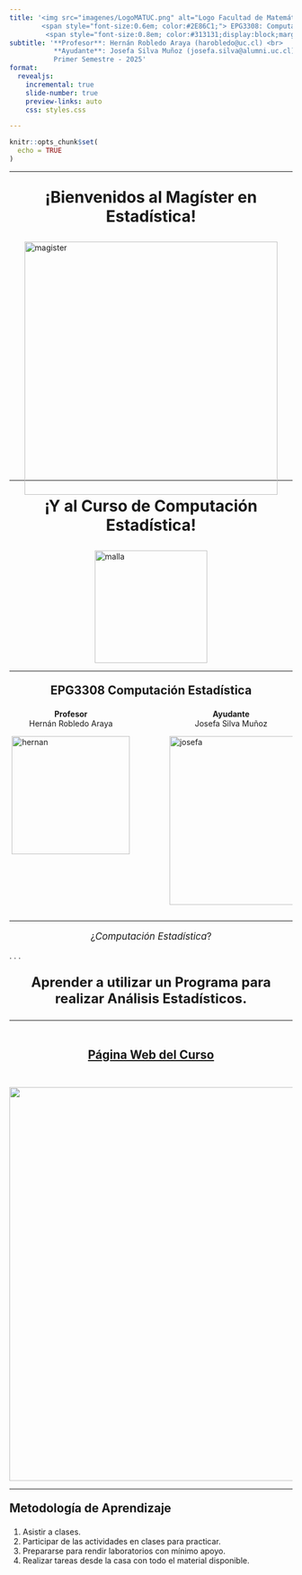 ```yaml
---
title: '<img src="imagenes/LogoMATUC.png" alt="Logo Facultad de Matemáticas" style="width: 450px; margin-bottom: -40px;"/> <br>
        <span style="font-size:0.6em; color:#2E86C1;"> EPG3308: Computación Estadística </span> <br>
         <span style="font-size:0.8em; color:#313131;display:block;margin-bottom:40px;"> Clase 01: Introducción a R</span>' 
subtitle: '**Profesor**: Hernán Robledo Araya (harobledo@uc.cl) <br>
           **Ayudante**: Josefa Silva Muñoz (josefa.silva@alumni.uc.cl) <br> <br> 
           Primer Semestre - 2025'
format:
  revealjs: 
    incremental: true 
    slide-number: true
    preview-links: auto
    css: styles.css 

---
```


```r
knitr::opts_chunk$set(
  echo = TRUE
)
```



------------------------------------------------------------------------------------------------------------

<div style="text-align: center;font-size:2em">
<b> ¡Bienvenidos al Magíster en Estadística! </b>
</div>

<img src="imagenes/magister.jpg" alt="magister" style="width: 450px; margin-bottom: -40px; display: block; margin-left: auto; margin-right: auto;"/>

------------------------------------------------------------------------------------------------------------

<div style="text-align: center;font-size:2em">
<b> ¡Y al Curso de Computación Estadística! </b>
</div>

<img src="imagenes/malla.png" alt="malla" style="width:200px; display: block; margin-left: auto; margin-right: auto;"/>

------------------------------------------------------------------------------------------------------------

<div style="text-align: center;font-size:1.5em">
<b> EPG3308 Computación Estadística </b>
</div>

::: columns
::: {.column width="45%"}

<div style="text-align: center;font-size:1em"> <b> Profesor  </b> <br> Hernán Robledo Araya </div>

<img src="imagenes/Hernan.jpg" alt="hernan" style="width:210px; display: block; margin-left: auto; margin-right: auto;"/>

:::

::: {.column width="5%"}
:::

::: {.column width="45%"}

<div style="text-align: center;font-size:1em"> <b> Ayudante </b> <br>  Josefa Silva Muñoz</div>

<img src="imagenes/Josefa.jpeg" alt="josefa" style="width:300px; display: block; margin-left: auto; margin-right: auto;"/>

:::
:::

------------------------------------------------------------------------------------------------------------

<div style="text-align: center; font-size: 1.2em;"> 
  ¿<em>Computación Estadística</em>?
</div>

. . .

<div id="txbox" style="text-align: center; font-size: 1.7em;"> 
  <b> <span> Aprender a utilizar un Programa para realizar Análisis Estadísticos. </b>
</div>



------------------------------------------------------------------------------------------------------------

<br><br>
<div style="text-align: center;font-size:1.5em"> [<b> Página Web del Curso</b>](https://cursos.canvas.uc.cl/courses/83931) </div>
<br>

[<img src="imagenes/canvas.jpeg" style="width:700px; display: block; margin-left: auto; margin-right: auto;"/>](https://cursos.canvas.uc.cl/courses/83931)



------------------------------------------------------------------------------------------------------------

<div style="font-size: 1.5em;"> 
  <b> Metodología de Aprendizaje </b>
</div>

1. Asistir a clases.
2. Participar de las actividades en clases para practicar.
3. Prepararse para rendir laboratorios con mínimo apoyo.
4. Realizar tareas desde la casa con todo el material disponible.


## {background="#43464B" background-image="imagenes/statisticalcomputing.jpg"}

<div style="display: flex; text-align:center; justify-content: center; align-items: center; height: 100vh; color: white; font-size: 3.5em;">
  <b>Computación <br> Estadística</b>
</div>


------------------------------------------------------------------------------------------------------------

En **Estadística**,

* Recolectamos datos
* Organizamos datos
* Analizamos datos
* Interpretamos datos
* Inferimos sobre los fenómenos

. . .

¿Para qué?

. . .

<div style="text-align: center; font-size: 1.5em;"> 
  <b> Tomar Decisiones </b>
</div>


. . .

<div style="text-align: center; font-size: 1.2em;"> 
  ¡Necesitamos un programa para hacer todo esto!
</div>



------------------------------------------------------------------------------------------------------------

<div style="position: relative; height: 100vh; width: 100%; display: flex; justify-content: center; align-items: center;">
  ![](imagenes/spss){.absolute top="20" left="30" width="400" style="transform: rotate(-30deg);"}
  ![](imagenes/minitab){.absolute top="450" left="120" width="400" style="transform: rotate(-10deg);"}
  ![](imagenes/excel){.absolute top="-50" left="400" width="300" style="transform: rotate(5deg);"}
  ![](imagenes/python){.absolute top="250" left="80" width="500" style="transform: rotate(15deg);"}
  ![](imagenes/rstudio){.absolute top="520" left="520" width="450" style="transform: rotate(30deg);"}
  ![](imagenes/sas){.absolute top="200" left="560" width="400" style="transform: rotate(-30deg);"}
  ![](imagenes/stata){.absolute top="0" left="670" width="500" style="transform: rotate(35deg);"}
</div>

------------------------------------------------------------------------------------------------------------

<div style = "text-align: center; font-size:1.5em">
[**Formulario  de conocimientos de programas para estadística**](https://forms.office.com/r/eJrLidHJPu)
</div>


[<img src="imagenes/forms.png" style="width:700px; display: block; margin-left: auto; margin-right: auto;"/>](https://cursos.canvas.uc.cl/courses/83931)

------------------------------------------------------------------------------------------------------------

**En este curso veremos:** <br><br>

. . .

<img src="imagenes/Rlogo.png" style="width:700px; display: block; margin-left: auto; margin-right: auto;"/>

------------------------------------------------------------------------------------------------------------

<img src="imagenes/Rlogo.png" style="width:300px; display: block; margin-left: auto; margin-right: auto;"/>
<br>

<div style = "text-align: center; font-size:1.5em">
**R** es un *Lenguaje de Programación* diseñado específicamente para análisis estadístico.
</div>


------------------------------------------------------------------------------------------------------------

<div style = "text-align: center; font-size:1.5em">
Glosario de Programación
</div>

<section style="font-size: 0.9em;">

* ***Programación***: Acción y efecto de programar. 

* ***Programar***: Proceso de crear instrucciones para un computador de modo que este ejecute las instrucciones establecidas.

* ***Lenguaje de Programación***: dialecto específico utilizado para programar. 
  * *En Chile se habla español, como en R se habla en lenguaje... ¡R!*
  * El lienzo donde el programador escribe sus instrucciones es denominado ***Código*** o ***Script***.

* ***Sintaxis***: son las reglas del lenguaje de programación sobre cómo estructurar las *palabras* de este lenguaje para que sea funcional.

</section>

------------------------------------------------------------------------------------------------------------

**Dinámica de Programación**

<div style = "font-size:0.8em">
* Humano escribe código, 
  * Humano entrega código al programa (R en este caso),
    * Programa ejecuta las instrucciones correctamente.
      * Humano es feliz 😁
</div>

. . .

**Dinámica *Realista* de Programación**

<div style = "font-size:0.7em">
* Humano escribe código, 
  * Humano entrega código al programa,
    * Programa lo <span style = "color: red"> rechaza </span> por contener errores de escritura,
        * Humano entrega código corregido,
          * Programa vuelve a <span style = "color: red"> rechazar </span>,
            * Humano entrega código corregido,
              * Programa vuelve a <span style = "color: red"> rechazar </span>,
                * Humano entrega código corregido,
                  * Programa vuelve a <span style = "color: red"> rechazar </span>,
                    * Humano entrega código corregido,
</div>

------------------------------------------------------------------------------------------------------------

<div style = "text-align: center; font-size:1.5em">
Ejemplo de un **código** en R
</div>

<br>

. . . 

```r
notas <- c(5.1, 4.2, 6.3, 5.9)
promedio <- mean(notas)
print(paste("Nota Final en EPG3308:", promedio))

if(promedio < 4.0){
  print("¡Oh no! He reprobado el curso :( ")
} else{
  print("Facilito el curso :) ")
}
```

<br>

. . . 

<div style = "text-align: center; font-size:1.5em">
¿Qué hará este código?
</div>


------------------------------------------------------------------------------------------------------------

<img src="imagenes/Rlogo.png" style="width:200px; display: block; margin-left: auto; margin-right: auto;"/>
<div style = "text-align: center; font-size:1.5em">
**¿Por qué usar R?**
</div>

<div style = "font-size:0.7em">
1. **Es gratis.**
2. Liviano y disponible en múltiples plataformas.
3. Flexibilidad para construir procesos complejos.
4. Rápido y eficiente en ejecutar sus tareas.
5. Programa de *Código abierto*.
6. Herramientas básicas y avanzadas para manipulación de datos.
7. Herramientas básicas y avanzadas para estadística.
7. Comunidad construye nuevas librerías.
8. Poderosas herramientas gráficas.
</div>

------------------------------------------------------------------------------------------------------------

<div style = "text-align: center; font-size:1.5em">
¿Cómo se aprende a programar en <img src="imagenes/Rlogo.png" style="width:80px;"/> u otro lenguaje?
</div>
<br>


<div style = "font-size:0.9em">
1.  Aprendiendo la *sintaxis* y el dialecto del lenguaje de programación.
2. Familiarizándonos resolviendo tareas sencillas.
3. Resolviendo problemas interesantes.
4. <div style = "font-size:1.2em"> **¡Equivocándonos mil y un veces!** </div>
</div>

. . .

<div style="text-align: center; font-size:1.5em; color: #2E86C1;">
  **Corregir los errores enseña más que cien cursos**
</div>


------------------------------------------------------------------------------------------------------------

<div style="text-align: center; font-size: 1.5em;">
**Hoy aprender a programar es más fácil que nunca**
</div>

. . .

<div style="display: flex; justify-content: center; align-items: center;">
  <img src="imagenes/youtube.png" style="width: 350px; margin: 10px; align-self: center;">
  <img src="imagenes/w3school.png" style="width: 200px; margin: 10px; align-self: center;">
  <img src="imagenes/datacamp.png" style="width: 400px; margin: 10px; align-self: center;">
</div>

. . .

<div style="display: flex; justify-content: center; align-items: center;">
  <img src="imagenes/chatgpt.png" style="width: 320px; margin: 10px; align-self: center;">
  <img src="imagenes/copilot.png" style="width: 250px; margin: 10px; align-self: center;">
  <img src="imagenes/gemini.png" style="width: 300px; margin: 10px; align-self: center;">
</div>

------------------------------------------------------------------------------------------------------------

<div style="text-align: center; font-size: 1.5em;">
**¿Por qué usar R y no Python, o Julia, u otro lenguaje?**
</div>

::: {style="font-size:0.8em;"}
- Python requiere *librerías* extras para algunos procedimientos estadísticos básicos.
- R dispone de métodos estadísticos avanzados:
  - Modelos Lineales Generalizados
  - Análisis de Series de Tiempo
  - Métodos Bayesianos
:::

. . .

::: {.callout-note}
## Nota
Python o Julia siguen siendo excelentes opciones para estadística *clásica*.
:::

------------------------------------------------------------------------------------------------------------

<div style="text-align: center; font-size: 1.5em;">
**Instalar <img src="imagenes/Rlogo.png" style="width:90px;"/>**
</div>

<div style="text-align: center; font-size: 1.5em;">
[**Página Oficial**](https://www.r-project.org/)
</div>

<br>

<img src="imagenes/paginar.jpg" style="width:900px; display: block; margin-left: auto; margin-right: auto;"/>

. . .

![](imagenes/flecha.png){.absolute top="460" left="560" width="100" style="transform: rotate(-90deg);"}

------------------------------------------------------------------------------------------------------------

Escoger el *repositorio* chileno para descargar R. 

. . .

<div style="display: flex; justify-content: center; align-items: center;">
  <img src="imagenes/cran1.png" style="width: 600px; margin: 10px; align-self: center;">
</div>

. . .

![](imagenes/flecha.png){.absolute top="410" left="500" width="60" style="transform: rotate(90deg);"}

. . .

<div style="display: flex; justify-content: center; align-items: center;">
  <img src="imagenes/cran2.png" style="width: 700px; margin: 10px; align-self: center;">
</div>

. . .

![](imagenes/flecha.png){.absolute top="580" left="700" width="60" style="transform: rotate(-90deg);"}

------------------------------------------------------------------------------------------------------------

<div style="display: flex; justify-content: center; align-items: center;">
  <img src="imagenes/paginar2.png" style="width: 900px; margin: 10px; align-self: center;">
</div>

. . .

![](imagenes/flecha.png){.absolute top="140" left="360" width="120" style="transform: rotate(-90deg);"}


<br>

* Tras la descarga, instalar programa dejando opciones por defecto.
* En macOS, el procedimiento es equivalente.

------------------------------------------------------------------------------------------------------------

* Para abrir R, ingresar *R 4.3* en el buscador.

. . .

<div style="display: flex; justify-content: center; align-items: center;">
  <img src="imagenes/rbasico.png" style="width: 1200px; margin: 10px; align-self: center;">
</div>


------------------------------------------------------------------------------------------------------------

<div style="text-align: center; font-size: 1.5em;">
**Interfaz Gráfica mejorada para R**
</div>

![](https://posit.co/wp-content/themes/Posit/dist/images/site-share-image-25.png){.absolute top="70" left="250" width="600" style="transform: rotate(0deg);"}

![](https://bookdown.org/andersson_vargas/aprendiendo_r_studio_-_avm/Imagenes/RStudio-Logo-Flat.png){.absolute top="400" left="10" width="420" style="transform: rotate(0deg);"}

![](https://posit.cloud/images/posit-cloud.jpg){.absolute top="400" left="550" width="470" style="transform: rotate(0deg);"}

<br><br><br><br><br><br><br><br><br>
<div style="text-align: center; font-size: 1em;">
[**Página Web**](https://posit.co/download/rstudio-desktop/) &emsp;&emsp;&emsp;&emsp;&emsp;&emsp;&emsp;    [**Página Web**](https://client.login.posit.cloud/oauth/register?redirect=https%3A%2F%2Fclient.login.posit.cloud%2Foauth%2Flogin%3Fshow_auth%3D0%26show_login%3D0)
</div>

------------------------------------------------------------------------------------------------------------

![](https://bookdown.org/andersson_vargas/aprendiendo_r_studio_-_avm/Imagenes/RStudio-Logo-Flat.png){.absolute top="-20" left="400" width="200" style="transform: rotate(0deg);"}

![](imagenes/rstudio10.png){.absolute top="70" left="50" width="1000" style="transform: rotate(0deg);"}

. . .

![](imagenes/rstudio11.png){.absolute top="70" left="50" width="1000" style="transform: rotate(0deg);"}

------------------------------------------------------------------------------------------------------------

![](https://bookdown.org/andersson_vargas/aprendiendo_r_studio_-_avm/Imagenes/RStudio-Logo-Flat.png){.absolute top="-20" left="400" width="200" style="transform: rotate(0deg);"}

![](imagenes/rstudio2.png){.absolute top="80" left="100" width="900" style="transform: rotate(0deg);"}

. . .

![](imagenes/rstudio3.png){.absolute top="80" left="100" width="900" style="transform: rotate(0deg);"}

. . .

![](imagenes/rstudio4.png){.absolute top="80" left="100" width="900" style="transform: rotate(0deg);"}


## <span style="color: #28A745;">¡Actividad Bonificada!</span> {auto-animate="true"}
<div class="small-font"> <!-- Clase definida en styles.css -->

::: {.nonincremental}
1. Instale R y R Studio.
2. Desde R Studio, crear un nuevo código y guardarlo bajo algún nombre en alguna carpeta.
3. Dentro del código creado, escriba <b> comentarios </b> anteponiendo cada una con un símbolo #.

``` r
# !Esto es un comentario!
##### ¡Esto tambien es un comentario!
# Copiar desde el boton en la esqina superior derecha de este cuadro.
```

4. Escriba en el código lo que ha aprendido durante esta sesión y aquello que le causa curiosidad del curso.
5. Guarde el archivo y subir a Actividad Bonificada 1 en la sección de Tareas de Canvas.

:::

</div>

--------------------------------------------------------------------------------


![](imagenes/LogoMATUC.png){width=950 fig-align="center"}


<div style = "text-align: center; font-size:1.5em;color:#2E86C1">
**EPG3308: Computación Estadística**
</div>
<div style = "text-align: center; font-size:1.9em;color:#313131">
**Clase 02: Uso de R Básico**
</div>


<div style = "text-align: center; font-size:1em;color:#313131">
**Profesor**: Hernán Robledo Araya (harobledo@uc.cl)<br> 
**Ayudante**: Josefa Silva Muñoz (josefa.silva@alumni.uc.cl) <br> <br> 
Primer Semestre - 2025

</div>
           
         
----------

<div style = "text-align: center; font-size:1.5em">
¿Cómo se aprende a programar en <img src="imagenes/Rlogo.png" style="width:80px;"/> u otro lenguaje?
</div>
<br>

::: {.nonincremental}
<div style = "font-size:0.9em">
1.  Aprendiendo la *sintaxis* y el dialecto del lenguaje de programación.
2. Familiarizándonos resolviendo tareas sencillas.
3. Resolviendo problemas interesantes.
4. <div style = "font-size:1.2em"> **¡Equivocándonos mil y un veces!** </div>
</div>
:::

--------------------------------------------------------------------------------

<div style = "text-align: center; font-size:1.5em">
**Como ejecutar código en R**
</div>
<br> 

![](imagenes/0020_CodigoR.png){.absolute top="110" left="100" width="600" style="transform: rotate(0deg);"}

. . .

![](imagenes/0021_CodigoR.png){.absolute top="110" left="100" width="600" style="transform: rotate(0deg);"}

<br><br><br><br><br><br><br><br><br>

. . . 

<div style = "text-align: center; font-size:0.8em">
* **Atajo del Teclado: ** Control + Enter
* Para código escrito en Consola tan solo presionar Enter.
</div>


## {background="#43464B" background-image="imagenes/statisticalcomputing2.jpg"}

<div style="display: flex; text-align:center; justify-content: center; align-items: center; height: 100vh; color: white; font-size: 3.5em;">
  <b>  R La Calculadora </b>
</div>

--------------------------------------------------------------------------------

<div style = "text-align: center; font-size:1.5em">
**R como Calculadora**
</div>

**Suma con + y Resta con -**
```r
1 + 1

10 + 20

-5 + 50

10 - 2

5 - 5

-1 - 10 - 100
```

--------------------------------------------------------------------------------

<div style = "text-align: center; font-size:1.5em">
**R como Calculadora**
</div>

**Multiplicación y División**
```r
-5 * 6

3 / -2
```

**Potencias y Raíces**
```r
2**2 

-1^2

2^(1/2) # Raíz cuadrada

sqrt(-1) # NaN = Not a Number
```

-------------------------------------------------------------------------------- 

<div style = "text-align: center; font-size:1.5em">
**R como Calculadora**
</div>

<div style = "font-size:0.8em">
* El orden en que se aplican las operaciones sigue las reglas de la matemática.
  * Usar paréntesis `()` para agrupar sus operaciones y salir de duda.
  
<br>

* Orden:
  1. Paréntesis
  2. Exponenciación y raíces
  3. Multiplicación y división (de izquierda a derecha)
  4. Suma y resta
</div>

--------------------------------------------------------------------------------

<div style = "text-align: center; font-size:1.5em">
**R como Calculadora**
</div>

::: {.nonincremental}

<div style = "font-size:0.8em">
* El orden en que se aplican las operaciones sigue las reglas de la matemática.
  * Usar paréntesis `()` para agrupar sus operaciones y salir de duda.
</div>

:::

. . .

```r
1 + 2 * 2
1 + (2 * 2)
```

<br>

. . .

```r
-1 * 2^3
-1 * (2^3)
```

-------------------------------------------------------------------------------- 

::: {.nonincremental}

<div style = "text-align: center; font-size:1.5em">
**R como Calculadora**
</div>

<div style = "font-size:0.8em">
* El orden en que se aplican las operaciones sigue las reglas de la matemática.
  * Usar paréntesis `()` para agrupar sus operaciones y salir de duda.
</div>
:::

```r
3 - 2 / 5 * 5
3 - ( (2 / 5) * 5 )
```

. . .

<br>

```r
-5 / 7 + 2 * 2
(-5 / 7) + (2 * 2)

```

--------------------------------------------------------------------------------

<div style = "text-align: center; font-size:1.3em">
**¡Actividad de Cinco Minutos!**
</div>

::: {.nonincremental}

<div style = "font-size:0.8em">
1. Transforme a grados Farenheit los 26 grados Celsius pronosticados para mañana.

$$F = 32 + C \times \frac{9}{5}$$
2. Si usted obtuvo un promedio de notas de laboratorios de $3.5$, un promedio de tareas de $4.2$, y un examen de $4.5$, ¿aprueba el curso?

</div>

:::

--------------------------------------------------------------------------------

<div style = "text-align: center; font-size:1.3em">
**¡Actividad de Cinco Minutos!**
</div>

::: {.nonincremental}

<div style = "font-size:0.7em">

3. Sea $p$ el puntaje obtenido en una evaluación que tiene $p_{max}$ puntos como máximo. La nota que un estudiante obtiene bajo cualquier porcentaje de exigencia $Ex$ se calcula como sigue:

* Si se obtiene un puntaje $p < E\cdot p_{max}$, 
$$\text{Nota} = 1 + 3\cdot\frac{1}{Ex}\cdot\frac{p}{p_{max}}.$$

* Mientras que si se obtiene un puntaje $p \geq E \cdot p_{max}$,
$$\text{Nota} = 4 + 3\cdot\frac{p - Ex \cdot p_{max}}{p_{max}\cdot ( 1- Ex)}.$$

¿Qué nota obtuvo usted si obtuvo 25 puntos en una prueba de 30 puntos como máximo bajo una exigencia del 80%?

</div>

:::

--------------------------------------------------------------------------------

<div style = "text-align: center; font-size:1.3em">
**¡Actividad de Cinco Minutos!**
</div>

::: {.nonincremental}

<div style = "font-size:0.8em">

4. (para conocedores de funciones y condicionales) Construya una función que entregue la nota obtenida en una evaluación tras recibir como argumentos el puntaje obtenido, el puntaje total de la evaluación, y el porcentaje de exigencia.  

* Explore las escalas de notas bajo el 50%, 60%, y 70%.

</div>

:::

--------------------------------------------------------------------------------

![](imagenes/0022_NotasEx.png){.absolute top="110" left="100" width="900" style="transform: rotate(0deg);"}
Fuente: [J. Pumarino](https://escaladenotas.cl/)


## {background="#43464B" background-image="imagenes/statisticalcomputing2.jpg"}

<div style="display: flex; text-align:center; justify-content: center; align-items: center; height: 100vh; color: white; font-size: 3.5em;">
  <b> Texto en R</b>
</div>

--------------------------------------------------------------------------------

<div style = "text-align: center; font-size:1.5em">
**Escribir e Imprimir Texto en Consola**
</div>

. . .

```r
### ¡Este codigo hace calculos muy importantes!

# Operacion 1
#                    Operacion 2
#         Operacion 3
#             .
#             .     Operacion hecha con IA
#  Error parcheado           
#             .
#             .
#          Operacion 500.

 
# Anunciar finalizacion con exito del proceso:
print("¡Proceso terminado!")

```

--------------------------------------------------------------------------------

<div style = "font-size:1.5em">
Sintaxis para **texto**
</div>



* Todo carácter que deseen utilizarse como texto se escribe entre **comillas dobles** o entre comillas simples.

. . .

```r
"¡Hola mundo!"

'¡Tambien sirvo con comillas simples!'

"19.792.578-5"

"(5 + 3/2)^2"

'print("¡Hola mundo!")'

```

. . .

- Texto así no tiene mayor uso.
- Comunicar a un lector de código a través de comentario:

. . .

```r
## ¡Recorre este código cuan ave aletea en la vastedad!
```


--------------------------------------------------------------------------------

**Impresión de texto en consola**

* **Función `cat()`**: concatena texto e imprime en la consola.
  * `cat` de concatena.
  
. . .

```r
cat("¡Hola mundo!")
```

. . .

<br>

```r
# Una coma separa cada texto, que luego la funcion los une en uno solo.
cat("Este es uno de" , "mis primeros textos" , "impresos.") 

```

. . .

<br>

```r
cat("(5 + 3/2)^2")
```

<br>

--------------------------------------------------------------------------------

```r
cat(No se me ocurre qué más decir)
```

. . . 

<br>

```r
cat("Mi nota es \n 1 + 6*(7.2/10) =", 1 + 6*(7.2/10))
```

<div style = "font-size: 0.8em">
* Notar que `\n` hace un salto de línea.
* Notar que puede recibir una operación e imprime el resultado.
</div>

. . . 


```r
cat('El resultado de la operacion es = ', mil)
```

. . . 


```r
cat('El resultado de la operacion es =', 1000
```

--------------------------------------------------------------------------------

`cat()` es una *función*.

  * Internamente ejecuta un procedimiento que puede depender o no de los elementos entregados por el usuario. 
    * **Argumentos de una función**: lo que debe recibir para que una función funcione.

. . . 

```r
cat(Argumento 1, Argumento 2, Argumento 3, ...)
```

<br>

. . . 

```r
cat("En", "la", "clase","de", "hoy", "veremos", "la", "funcion","cat")
```

--------------------------------------------------------------------------------

**Función `print(x)`**: si `x` es texto, (sólo) lo imprime. Si `x` es otro objeto, imprime los atributos definidos a ser impresos.

* Es menos flexible que `cat` para manipular texto.

. . .

```r
print("¡Jelou Mundo!")
```

<br>

. . .

```r
print(cat) # Imprime el codigo de cat.
```

<br>

. . . 

```r
print("Este es uno de" , "mis primeros textos" , "impresos.")
```

--------------------------------------------------------------------------------

**Función `paste(x, y,...)`**: pega los textos `x` y `y` separándolos por un espacio.

<div style = "font-size: 0.8em">
* Similar a `cat`, pero `cat` sólo imprime y devuelve texto impreso.
</div>

. . .

```r
Texto1 <- "Este es mi texto"
Texto2 <- "y de nadie más!"
```

<br>

. . .

```r
TextoUnido <- cat(Texto1, Texto2)

print(TextoUnido) # No lo guarda!!
```

. . .

```r
TextoUnido <- paste(Texto1, Texto2)
print(TextoUnido)
```


--------------------------------------------------------------------------------

::: {.nonincremental}

<div style = "text-align: center; font-size:1.3em">
**¡Actividad de Cinco Minutos!**
</div>

1. Usando `cat`, concatene en una única frase el siguiente poema de Pablo Neruda:

<div style = "text-align: center; font-size:0.9em">
**Punto**

*No hay espacio más ancho que el dolor,*

*no hay universo como aquel que sangra.*
</div>

2. En un único `cat` y con todo el poema en un único texto, use `\n` para que al imprimir el poema en la consola se haga un salto de línea tras la coma del poema. Observe qué ocurre si usa `print` para imprimir el mismo texto.

:::

--------------------------------------------------------------------------------

::: {.nonincremental}

<div style = "text-align: center; font-size:1.3em">
**¡Actividad de Cinco Minutos!**
</div>

3. En un único `cat` y con todo el poema en un único texto, use `\n` para que al imprimir el poema en la consola se haga un salto de línea tras cada salto incluido por el poeta.

<div style = "text-align: center; font-size:0.9em">
**Océano**

*Cuerpo más puro que una ola,*

*sal que lava la línea,*

*y el ave lúcida*

*volando sin raíces.*
</div>
:::

## {background="#43464B" background-image="imagenes/statisticalcomputing2.jpg"}

<div style="display: flex; text-align:center; justify-content: center; align-items: center; height: 100vh; color: white; font-size: 3.5em;">
  <b> Creando Objetos en R</b>
</div>

--------------------------------------------------------------------------------

* Definir cantidades que puedan ser operadas posteriormente en el código.
* Sintaxis:

. . .

<div style = "text-align: center; font-size:1em">

`Nombre <- Elemento Almacenado como "Nombre" `

</div>

. . .

```r
FondosTotales <- 2234031
##    Se gasto 120000 en impresiones
##                     Se gastaron 120000 en renovacion de equipos
##                     Se gastaron 30000 en chocmans
##   Ingresaron 944000 por pago de clientes
##              .
##              .
##        Otras operaciones importantes
##              .
print(FondosTotales)
```

```r
FondosTotales <- -25900
print(FondosTotales)
```

* Objeto ```FondosTotales``` recibió cambios (ficticios) y tiene nuevo valor.

--------------------------------------------------------------------------------

* Se puede usar `=` en vez de `<-` pero puede llevar a confusiones.

* Definir objetos **mejora la legibilidad del código.**

. . .


<div style = "text-align: center; font-size:1em">
Sin objetos definidos
</div>

```r
print(4 + 3 * (25 - 0.80*30)/(30 * (1 - 0.80)))
```

. . .


<div style = "text-align: center; font-size:1em">
Con objetos definidos
</div>

```r
puntaje <- 25
puntajeMax <- 30
Exigencia <- 0.80

Nota <- 4 + 3 * (puntaje - Exigencia*puntajeMax)/(puntajeMax * (1 - Exigencia))
print(Nota)
```


--------------------------------------------------------------------------------

Acerca nombres para objetos:

* No pueden tener espacios dentro del nombre. Ej: `mi objeto <- 5`

* No pueden llevar ciertos carácteres especiales. Ej: `valor$ <- 5`, `valor& <- 5`

* No pueden iniciar con un número. ej: `1objeto <- 5`

* Se recomienda no usar palabras reservadas para otras funciones u otros objetos. Ej: `print <- 5`

--------------------------------------------------------------------------------

¡Nombres de los objetos son sensible a mayúsculas y otras puntuaciones!

. . .

```r
Valor <- 1000
TEXTO <- "Esto es un texto!"
datos_2 <- mtcars # Tabla de Datos guardada en R.
lstas <- list()
secuencias  <- c(10, 400, 200, 500)

print(valor)
print(texto)
print(datos2)
print(listas)
print(secuencia)
```



--------------------------------------------------------------------------------

**Buenas prácticas para asignación de nombres**

1. Usar nombres descriptivos.

. . .

```r
a <- 4.3 # ¿?
NotaTarea1 <- 4.3
```

2. Usar sólo una convención de nombramiento para todo el código:

* *Camel Case*: `nombreObjeto`
* *Snake Case*: `nombre_objeto`
* *Pascal Case*: `NombreObjeto`

3. Evitar abreviaciones vagamente informativas. Ej: `var1`, `a1`, etc.

--------------------------------------------------------------------------------

4. Usar patrones coherentes en el código.

. . .

```r
total_ventas <- 1000
ventas_totales <- 1000 # Se rotó la posición de totales! Malo.
```



5. Añadir contexto si hace falta.

. . .

```r
venta <- 200  # ¿?
ventaDiaria <- 2
ventaAnual <- 1000
```

6. Usar prefijos o sufijos para caracterizar.

. . .

```r
tabla_ventas
vector_productosVendidos
valor_dineroRestante
```

7. ¡Cualquier otra cosa que ayude a le legibilidad!


## {background="#43464B" background-image="imagenes/statisticalcomputing2.jpg"}

<div style="display: flex; text-align:center; justify-content: center; align-items: center; height: 100vh; color: white; font-size: 3.5em;">
  <b> Funciones en R</b>
</div>


--------------------------------------------------------------------------------

**Funciones**: bloque de código que posee un nombre asignado y realiza una tarea específica.


[<span style = "font-size:0.7em"> Fuente de Imágen </span> ](https://www.saludolearning.in/topics/c/user-defined-functions-in-c/)
![](https://scaler.com/topics/images/what-is-a-function.webp){width=70% fig-align="center"}

. . .


<div style = "font-size:0.8em">
  * Usualmente recibe de entrada elementos que definen el proceso a realizar.
    * Los *Argumentos* de la función son estos objetos.
  * Puede o no entregar un objeto de salida.
</div>





--------------------------------------------------------------------------------

<div style = "font-size:1.4em">

**Sintaxis para crear funciones**

</div>

<div style = "font-size:1.3em">

```r
NombreFuncion <- function(Argumento1, Argumento2, ..., ArgumentoK){
  
  return(Objeto) # Opcional
}

## Ejecutando la funcion:
NombreFuncion(Argumento1 = ..., Argumento2 = ...)
```

</div>

--------------------------------------------------------------------------------

<div style = "font-size:1.4em">

**Sintaxis para crear funciones**

</div>

<div style = "font-size:1.3em">

```r
NombreFuncion <- function(Argumento1, Argumento2, ...){
  
  ## No dar ningun argumento tambien es opcion.
  
  ## Aqui dentro se escriben todo el procedimiento
  ## que se desea ejecutar cuando NombreFuncion es llamada.
  
  ## Si se desea que la funcion retorne un 
  ## objeto tras su ejecucion:
  return(Objeto)
  
  ## Tambien es opcion que no entregue nada.
}
```

</div>

--------------------------------------------------------------------------------

* Considere la función `Funcion(Argumento, X_Y, Z)`. 

* Suponga, para este caso, que para que la función *funcione*, los tres argumentos deben recibir valores numéricos. 

* Cualquiera de las siguientes opciones son sintaxis válidas en R:

. . .

```r
Funcion(100, 200, 300)

Funcion(Argumento = 100, X_Y = 200, Z = 300)

Funcion(Arg = 100, X = 200, Z = 300)

Funcion(A = 100, 200, 300)
```

--------------------------------------------------------------------------------

**Ejemplos:**

. . .

::: {.nonincremental}

1. Función que imprime el poema de Neruda cuando es llamada.


```r
Poema <- function(){
  cat("No hay espacio más ancho que el dolor, \nno hay universo como aquel que sangra.")
}
```
<br>

```r
Poema()
```

:::


--------------------------------------------------------------------------------

::: {.nonincremental}

**Ejemplos:**

2. Función que transforma grados Celsius a Farenheit.

```r
CelsiusFarenheit <- function(Celsius){
  Farenheit <- 32 + Celsius * 9/5
  
  Salida <- paste(Celsius, "grados Celsius son", Farenheit, "grados Farenheit.")
  return(Salida)
  
}
```

```r
CelsiusFarenheit(0) # Congelamiento del agua
CelsiusFarenheit(Celsius = 30)
CelsiusFarenheit(C = 100)  # Ebullicion  del agua
CelsiusFarenheit(C = 220)  # Temperatura para hornear un pancito
```

:::

--------------------------------------------------------------------------------

::: {.nonincremental}

**Ejemplos:**

3. Funcion que calcula el promedio entre los cuatro laboratorios de este curso.

```r
PromedioLaboratorios <- function(Lab1, Lab2, Lab3, Lab4){
  
  Promedio <- (Lab1 + Lab2 + Lab3 + Lab4)/4
  
  Promedio # Equivalente a solo escribir return(Promedio)
}
```

```r
PromedioLaboratorios(1.0, 7.0, 6.0, 5.5)
PromedioLaboratorios(6.0, 5.4, 7.0, 4.3)
PromedioLaboratorios(7.0, 7.0, 6.0, 7.0)
```
:::


--------------------------------------------------------------------------------

<span style="font-size:1.4em; color: #28A745;"> **¡Actividad Bonificada!** </span> 

<div style="font-size:0.9em"> 
1. Construya una función que reciba de argumentos las notas de la Tarea 1 y 2 y entregue como salida el mensaje *Promedio de Laboratorios = NOTA OBTENIDA*.

2. Construya una funcion que reciba de argumentos las notas de los laboratorios 1, 2, 3, y 4, las tareas 1 y 2, y el examen, y que calcule la nota final del curso. La nota final debe entregarla junto a un mensaje acorde.

3. Muestre evidencia de que realizó el resto de actividades de esta clase.

  * *Basta responder hasta aquí para haber completado la actividad bonificada.*

. . .

Continúa....

</div>

--------------------------------------------------------------------------------

<span style="font-size:1.4em; color: #28A745;"> **¡Actividad Bonificada!** </span> 

<div style="font-size:0.9em"> 
3. Escriba una función que tome como argumentos una nota y un porcentaje de exigencia, y que devuelva la nota ajustada a un nuevo porcentaje de exigencia, asumiendo que la nota original corresponde a un 50% de exigencia.

4. Escriba una función que reciba tantos argumentos como evaluaciones haya en el curso, además de un porcentaje de exigencia. La función deberá recalcular la nota final del curso ajustándola al porcentaje de exigencia indicado, asumiendo que las evaluaciones originales corresponden a un 50% de exigencia.

</div>

## {background="#43464B" background-image="imagenes/statisticalcomputing2.jpg"}

<div style="display: flex; text-align:center; justify-content: center; align-items: center; height: 100vh; color: white; font-size: 3.5em;">
  <b> Estructura de Datos en R </b>
</div>

--------------------------------------------------------------------------------

* Sabemos añadir un único elemento a un objeto

. . .

```r
notaEstudiante1 <- 5.4
notaEstudiante2 <- 6.0
```

* Quisiéramos añadir múltiples elementos a un único objeto.

. . .

<div style = "text-align:center;font-size:1.2em">
**Vectores de Datos**
</div>

* Función `c()` (combine) para crear y guardar un vector:

. . .

<div style = "text-align: center; font-size:1em">
`Nombre <- c(Elemento1, Elemen2, Elem3, ...)`
</div>

* Ejemplo:

. . .

```r
NotasEPG3308 <- c(7.0, 6.9, 7.0, 6.9, 6.8, 7.0)
Estudiantes <- c("Hernan", "Andrea", "Ximena", "Miguel")
```


--------------------------------------------------------------------------------

* Es posible asignarle un nombre a los elementos del vector:

. . .

```r
Asistencia <- c("Hernan" = 1, "Andrea" = 0, 1, 1)
print(Asistencia)
```

* Si un vector trae sólo números, R lo identificará como un *vector numérico*:

. . .

```r
NotasEPG3308 <- c(7.0, 6.9, 7.0, 6.9, 6.8, 7.0)
class(NotasEPG3308) # Funcion class() devuelve la "clase" (tipo de objeto).
```

* Basta con que haya un elemento que sea carácter/texto para que el vector completo se transforme a texto.

. . .

```r
NotasEPG3308 <- c(7.0, 6.9, 7.0, 6.9, 6.8, "7.0")
class(NotasEPG3308) 
```

--------------------------------------------------------------------------------

**Funciones útiles de R para crear vectores**:

* `a:b`: crea secuencia de números enteros desde `a` hasta `b`.

. . .

```r
1:10
0:5
-10:-2
-5:-8
```

* `seq(from, to, by, ...)`: crea secuencia numérica desde `from` hasta `to` dando saltos de según `by`.

. . . 
```r
seq(from = 1, to = 10, by = 1)
seq(from = 1, to = 100, by = 10)
seq(from = 1, to = -10, by = -2)
seq(from = 1, to = 100, length.out = 15) # length.out en vez de by para solicitar largo de secuencia
```

--------------------------------------------------------------------------------

**Funciones útiles de R para crear vectores**:

* `rep(x, times, length.out, each)`: repite el o los valores `x` dependiendo de si se entrega `times`, `length.out`, o `each`.
  * `times`: repite `x` un número `times` de veces.

. . .   

<br>

```r
rep(x = 1, times = 4)
rep(x = c(1,2), times = 4)
```

--------------------------------------------------------------------------------

`rep(x, times, length.out, each)`: 

  * `each`: repite cada elemento de `x` un número `each` de veces.

. . .

```r
rep(x = 1, each = 4)
rep(x = c(1,2), each = 4)
```

<br>

* `length.out`: repite `x` hasta que vector sea de largo `length.out`.
  
. . .

```r
rep(x = 1, length.out = 4)
rep(x = c(1,2), length.out = 4)
```

--------------------------------------------------------------------------------

<div style = "text-align: center; font-size:1.5em">
**Ayuda de R**
</div>

<div style = "text-align: center; font-size:1em">
`help(funcion)` - `?funcion`
</div>



![](imagenes/0024_ayudaR.png){width=800 fig-align="center"}

--------------------------------------------------------------------------------

<div style = "text-align: center; font-size:1.1em">
**Estructura de Documentación de Ayuda**
</div>


![](imagenes/0025_ayudaR2.png){width=150% fig-align="center"}



----------------------------------

![](imagenes/LogoMATUC.png){width=950 fig-align="center"}


<div style = "text-align: center; font-size:1.5em;color:#2E86C1">
**EPG3308: Computación Estadística**
</div>
<div style = "text-align: center; font-size:1.9em;color:#313131">
**Clase 03: Estructura de Datos**
</div>


<div style = "text-align: center; font-size:1em;color:#313131">
**Profesor**: Hernán Robledo Araya (harobledo@uc.cl)<br> 
**Ayudante**: Josefa Silva Muñoz (josefa.silva@alumni.uc.cl) <br> <br> 
Primer Semestre - 2025

</div>
           
         
--------------------------------------------------------------------------------

<div style = "font-size:1.5em">
**Hoy veremos:**
</div>

1. Operaciones con Vectores
2. Matrices y Operaciones con Matrices
3. Listas y Operaciones con Matrices
4. Cuadros de Datos (Data Frames)
5. Lectura de Datos

--------------------------------------------------------------------------------

<div style = "text-align:center;font-size:1.2em">
**1. Vectores de Datos**
</div>

* Función `c()` (combine) para crear y guardar un vector:

. . .

<div style = "text-align: center; font-size:1em">
`Nombre <- c(Elemento1, Elemen2, Elem3, ...)`
</div>

. . .

* Funciones: `seq` y `rep`.

. . .

**Veremos:**

1. Acceder a elementos
2. Funciones para vectores
3. Matemática Vectorizada
4. Cálculos Matemáticos

--------------------------------------------------------------------------------

* Acceso a elementos de vector con `vector[posicion]`:

* Acceder a un único elemento:

. . .

```r
Notas <- c(4.0, 4.5, 4.7, 5.2, 6.0, 7.0)

Notas[1] # Primer elemento
Notas[2] # Segundo elemento
```

* Acceder a múltiples elementos: vector de índices.

. . .

```r
indices <- c(1,2)
Notas[indices]

indices <- c(3,6)
Notas[indices]
```

--------------------------------------------------------------------------------

::: {.nonincremental}

* Acceso a elementos de vector con `vector[posicion]`:

:::

* Todos excepto un elemento: `vector[-posicion]`

. . .

```r
Notas[-1] # Todos excepto primer elemento
Notas[-6] # Todos excepto sexto elemento
```

* Acceder a todos excepto un subconjunto:

. . .

```r
indices <- c(1,2)
Notas[-indices] # Elementos 3, 4, 5 y 6 

pares <- seq(2,6,2)
Notas[pares]

```

--------------------------------------------------------------------------------

<div style = "font-size:1.2em">
**Modificar o añadir elementos de un vector**
</div>

. . .

<div style = "text-align: center; font-size:1em">
vector[indices] <- vector2
</div>

. . .

```r
vec <- c() # Vector vacío
vec # Equivalente a hacer print(vec1)
vec[1] <- 4.5
vec
```

. . .

```r
vec[5] <- 6.0
vec
```

. . .

```r
vec[2:4] <- c(5.0, 5.1, 5.2)
vec
```

. . .

```r
vec[c(1, 5, 8:9)] <- 1 # Reemplazar todo por valor 1
vec
```

--------------------------------------------------------------------------------

<div style = "font-size:1.2em">
**Funciones útiles**:
</div>

<div style = "font-size:0.8em">
* `length(vector)`: entrega el numero de elementos contando NAs.
* `sort(vector)`: ordena los elementos del vector.
* `rank(vector)`: entrega el ranking de los elementos según su valor.
* `rev(vector)`: invierte el orden de los elementos del vector.
* `unique(vector)`: entrega un vector en que se eliminan los valores repetidos de `vector`.
* `table(vector)`: tabla de frecuencia de los elementos de `vector`.
</div>


. . .

::: {.callout-tip}
Tip: Cuando necesiten hacer algo específico pregúntense: 

<div style = "text-align:center;font-size:1.2em">
***¿existe una función que ya lo haga?***
</div>

:::

--------------------------------------------------------------------------------

<div style = "font-size:1.2em">
**Matemática con Vectores**:
</div>

<div style = "font-size:0.8em">
* Sumas, restas, productos, divisiones, potencias y otras operaciones sí funcionan entre vectores.

* **Operación entre Vector y Escalar**

</div>

. . .

```r
vec <- c(1, 2, 4)
vec^2
```

<div style = "font-size:0.8em">
* **Operación entre Escalar y Vector**
</div>
. . .

```r
vec <- c(1, 2, 4)
5^vec
```

<div style = "font-size:0.8em">
* **Operación entre Vector y Vector**
</div>
. . .

```r
vec1 <- c(1, 2, 3);   vec2 <- c(0, 1, 2)
vec1 ^ vec2
```


--------------------------------------------------------------------------------

* Esta cualidad de R es llamada *Cálculos Vectorizados*.

* Más eficientes que recorrer cada elemento, aplicar la operación deseada, y continuar con el siguiente elemento.

. . .

```r
mivector <- c(4.8, 5.3, 3.8, 6.1, 3.9, 4.4, 2.6, 1.8, 0.4, 0.5)

## Funcion que eleva al cuadrado cada elemento de un vector
vectoralcuadrado <- function(){
  resultado <- c()
  for(i in 1:10){
    resultado[i] <- mivector[i]^2
  }
  return(resultado)
}

## Comparacion en nanosegundos de tiempos de computo entre
## calculo vectorizado y escalar
microbenchmark::microbenchmark(mivector^2, vectoralcuadrado(), times = 1000)
```


--------------------------------------------------------------------------------

<div style = "font-size:1.2em">
**Reciclaje de elementos**:
</div>

* Cuando se aplica una operación entre vectores de distintos tamaños, R comienza a reciclar elementos del vector más corto.

. . .

```r
vec1 <- 1:20 # Vector de largo 20
vec2 <- rep(c(0,1), times = 5) # Vector de largo 10

length(vec1*vec2)
vec1*vec2

```

. . .

::: {.callout-warning}
## Advertencia
Preferir no reciclar. Operar con vectores de igual tamaño.
:::

--------------------------------------------------------------------------------

<div style = "font-size:1.2em">
**Matemática con Vectores**
</div>

<div style = "font-size:0.8em">
* `sum(vector)`: Calcula la suma de todos los elementos.
* `prod(vector)`: Calcula el producto de todos los elementos.
* `mean(vector)`: Calcula el promedio entre los elementos.
* `median(vector)`: Encuentra la mediana de los elementos.
* `var(vector)`: Calcula la varianza del vector.
* `sd(vector)`: Calcula la desviación estándar.
* `summary(vector)`: calcula múltiples estadísticas descriptivas.
* `min(vector)`: Encuentra el valor mínimo.
* `max(vector)`: Encuentra el valor máximo.
* `quartile(vector, prob)`: entrega el cuartil que acumula `prob` del vector dado.
</div>




--------------------------------------------------------------------------------

<div style = "text-align: center; font-size:1.3em">
**¡Actividad de Diez Minutos!**
</div>

::: {.nonincremental}

<div style = "font-size:0.8em">

El archivo `DataC03.RData` se carga con el comando `load("DataC03.RData")` y contiene tres vectores con información de una muestra de estudiantes y sus puntajes en una prueba de competencias matemáticas. Los vectores tienen los nombres `edad`, `comuna` y `puntuacion`.

1. Corrija el registro de la posición 97 en edad. Cree un nuevo cetor llamado `edad2`. ¿Habrá otro valor mal codificado?

2. Siguiendo las recomendaciones de asignaciones de nombres a objetos, cree tres vectores con las edades de los estudiantes y tres vectores con las puntuaciones, agrupados por comuna.

</div>
:::

--------------------------------------------------------------------------------

<div style = "text-align: center; font-size:1.3em">
**¡Actividad de Diez Minutos!**
</div>

::: {.nonincremental}

3. Calcule estadísticas descriptivas (promedio, mediana, desviación estándar, mínimo y máximo) de las edades de los estudiantes agrupadas por comuna.

4. Calcule estadísticas descriptivas (promedio, mediana, desviación estándar, mínimo y máximo) de las puntuaciones obtenidas por los estudiantes agrupadas por comuna.

:::

--------------------------------------------------------------------------------

<div style = "text-align: center; font-size:1.5em">
**2. Matrices**
</div>

* Arreglo bidimensional (tienen filas y columnas) de datos.

. . .

<div style = "text-align: center; font-size:0.8em">

$$
\begin{pmatrix}
3 & 17 & 8 & 12 \\
15 & 4 & 22 & 7 \\
9 & 6 & 13 & 19 \\
\end{pmatrix}
$$

</div>

* Usadas en matemáticas (y estadística) para formalizar cálculos de múltiples números.

. . .

::: {.callout-note}
Un vector es una matriz de una única columna.
:::


--------------------------------------------------------------------------------

<div style = "text-align: center; font-size:1.5em">
**2. Matrices**
</div>

. . .

`matrix(vector, nrow, ncol, byrow)`: crea una función en base a `vector` con `nrow` filas, `ncol` columnas, y rellenada por filas o columnas según `byrow`.

. . .

$$
\begin{pmatrix}
 3 & 17 \\
15 &  4 \\
\end{pmatrix}
$$

. . .

```r
matrix(c(3, 15, 17, 4), nrow = 2) # Basta con indicar numero de filas
```


--------------------------------------------------------------------------------

<div style = "text-align: center; font-size:1.5em">
**2. Matrices**
</div>

. . .

Ejemplo 1:

. . .

```r
matrix(c(3, 15, 9, 21,
        17, 4, 6, 10,
        8, 22, 13, 5,
        12, 7, 19, 16), 
        nrow = 4, ncol = 4, byrow = TRUE)
```

. . .

Ejemplo 2:

. . .

```r
matrix(1:24, nrow = 2, byrow = TRUE)
```

--------------------------------------------------------------------------------

* Nombre para filas o columnas: `row.names` y `col.names`

. . .
```r
A <- matrix(1:24, nrow = 2, byrow = TRUE)
colnames(A) <- paste0("C", 1:12)
rownames(A) <- c("Fila1", "Fila2")
A
```


* Construir matrices pegando vectores: `cbind` y `rbind`

. . . 

```r
NotasL1 <- c(5.0, 3.4, 6.0, 5.0)
NotasL2 <- c(4.5, 3.9, 5.8, 5.3)
Notas <- cbind(NotasL1, NotasL2) # Column bind
Notas
```

--------------------------------------------------------------------------------

<div style = "text-align: center; font-size:1.5em">
**¡Actividad de Cinco Minutos!**
</div>

Utilice los datos del archivo `Data03.RData` para hacer lo siguiente:

1. Crear una matriz de dos columnas usando la función `matrix` que contenga los datos de los vectores `edad` y `puntuacion`. Coloque nombres adecuados a las columnas de la matriz.

2. Crear una matriz de tres columnas usando la función `cbind` que contenga los datos de los vectores `edad`, `comuna`, y `puntuacion`. Coloque nombres adecuados a las columnas de la matriz. ¿Qué se observa en la matriz resultante?

--------------------------------------------------------------------------------

<div style = "font-size:1.2em">
**Matemática elemental con matrices**
</div>

* Igual que con vectores, se pueden aplicar las operaciones matemáticas elementales entre matrices.

. . .

```r
A <- matrix(c(1,0,1,1), nrow = 2)
B <- matrix(c(-2,-1,0,1), nrow = 2)
vec <- c(1,2)

1 + A
2*A
A^2

A + vec # Aplica operacion a cada columna de A
A * vec
A+B
```
* Más operaciones en la Clase 08: Álgebra Lineal

--------------------------------------------------------------------------------


<div style = "font-size:1.2em">
**Funciones por columnas o filas con matrices**
</div>

* `colSums(matriz)`: Sumar datos por cada columna.
* `rowSums(matriz)`: Sumar datos por fila columna.
* `colMeans(matriz)`: Promediar datos por cada columna.
* `rowMeans(matriz)`: Promediar datos por cada fila.
* `apply`: Aplicar una función cualquier por fila o columnas.

. . .

<div style = "text-align: center; font-size:1em">

`apply(matriz, fila_o_columna, funcion)`

</div>

--------------------------------------------------------------------------------

<div style = "font-size:1.2em">
**Funciones por columnas o filas con matrices**
</div>


<div style = "text-align: center; font-size:1em">
`apply(matriz, fila_o_columna, funcion_a_aplicar)`
</div>

. . .

```r
A <- matrix(c(1,0,1,1,-1,2), ncol = 2) 

apply(A, 
      MARGIN = 1, # 1 = aplicar operacion por filas
      FUN = mean) # Equivalente a hacer rowMeans
```

. . .

```r
apply(A, 
      MARGIN = 2, # 2 = aplicar operacion por columnas
      FUN = sd) # Calcular desviacion estandar por columnas
```

. . .

```r
apply(A, 
      MARGIN = 2, # 2 = aplicar operacion por columnas
      FUN = sd) # Calcular desviacion estandar por columnas
```

--------------------------------------------------------------------------------

<div style = "font-size:1.2em">
**Acceder a elementos de matrices**
</div>

* `matriz[filas, columnas]`
  * Misma idea que con vectores.

* Ejemplos:

. . .

```r
A <- matrix(c(1,0,1,1,-1,2), ncol = 2) 

A[1,1]
A[2,1]
A[1:3, 1]
A[c(1,3), c(1,2)]
A[1,] # Primera fila
A[,2] # Segunda columna
A[-1,] # Todo menos primera fila
A[-2,-3] # Todo menos segunda fila y segunda columna
```


--------------------------------------------------------------------------------

<div style = "font-size:1.2em">
**Funciones útiles para matrices**
</div>

* `dim(matriz)`: entrega el número de filas y columnas de una matriz.
* `nrow(matriz)` y `ncol(matriz)`: lo mismo que la función anterior.
* `diag(matriz)`: entrega un vector con los elementos ubicados en la diagonal de la matriz.

--------------------------------------------------------------------------------

<span style="font-size:1.4em; color: #28A745;"> **¡Actividad Bonificada!** </span> 

El archivo `Clase03_notas.RData` contiene una matriz con las notas de los estudiantes de cierto curso. 

1. Calcule el promedio de las evaluaciones para cada estudiante.
2. Calcule para cada evaluación el promedio de notas.
3. Calcule mínimo, máximo, y desviación estándar de las notas de cada evaluación.
4. Muestre evidencia de haber realizado el resto de actividades de la clase.

--------------------------------------------------------------------------------

<div style = "text-align: center; font-size:1.5em">
**Listas**
</div>

<div style = "font-size:0.9em">
* Colección de elementos de distinta naturaleza (numérico, texto, tablas, etc.)

* Crear lista con `list()`
* Acceder a los elementos con `Lista[[ elemento ]]`

* Si elementos tienen nombres, pueden ser llamados con `Lista$Nombre`.

</div>

--------------------------------------------------------------------------------

<div style = "text-align: center; font-size:1.5em">
**3. Listas**
</div>

```r
Lista <- list(Notas = c(5.0, 5.5, 6.5, 7.0),
              Alumnos = 4,
              Nombres = c("H", "A", "R", "T"))
```

* Acceder a elementos de la lista:

. . .

```r
Lista$Nota
Lista[[2]]
Lista$Nombres
```


--------------------------------------------------------------------------------

<div style = "text-align: center; font-size:1.5em">
**3. Listas**
</div>

* Añadir elemento a la lista:

. . .

```r
Lista[[4]] <- c(1,1,1,0) 
Lista[[4]]
```

. . .

```r
# Añadir elemento con nombre
Lista$TieneBonificacion <- c(1,1,1,1) 
Lista$TieneBonificacion
```

* Se pueden combinar elementos de cualquier naturaleza.

. . .

```r
# Añadir elemento con nombre
Lista$TablaDatos <- cars
Lista$TablaDatos
```


--------------------------------------------------------------------------------

<div style = "text-align: center; font-size:1.5em">
**3. Listas**
</div>

* `lapply(Lista, Funcion)` para aplicar una función a los elementos de una lista.

. . .

```r
Lista$TablaDatos <- cars # Añadiendo tabla de nombre cars a la lista

lapply(Lista, class) # Aplica funcion "class" a elementos de la lista
```
  

--------------------------------------------------------------------------------

<div style = "text-align: center; font-size:1.5em">
**4. Data Frames**
</div>

* Matrices que combinan columnas de distintas naturalezas.
* Comparte sintaxis de listas para acceder a columnas. 

. . .

```r
class(mtcars) # Tabla de datos cars
class(ToothGrowth) # Tabla de datos ToothGrowth
class(iris) # Tabla de datos iris
```

. . .

```r
head(iris) # head() imprime primeras seis filas de la tabla
```

--------------------------------------------------------------------------------

<div style = "text-align: center; font-size:1.5em">
**4. Data Frames**
</div>

* Acceder a clases de cada columna con `str` (structure):

. . .

```r
str(iris) 
```

* Acceder a variables con sintaxis `tabla$variable`

. . .

```r
head(iris$Sepal.Length)
head(iris$Species)
```

--------------------------------------------------------------------------------

<div style = "text-align: center; font-size:1.5em">
**5. Lectura de Datos**
</div>

* Archivos `.RData` se leen con `load("archivo.RData")`.

* Otros archivos: asistente de carga de datos.

. . .


![](imagenes/0026_CargaDatos1.png){.absolute top="300" left="100" width="800" style="transform: rotate(0deg);"}

. . .

![](imagenes/0026_CargaDatos2.png){.absolute top="300" left="100" width="800" style="transform: rotate(0deg);"}


--------------------------------------------------------------------------------

<div style = "text-align: center; font-size:1.5em">
**5. Lectura de Datos**
</div>

![](imagenes/0026_CargaDatos3.png){.absolute top="100" left="50" width="950" style="transform: rotate(0deg);"}

<br><br><br><br><br><br><br><br><br><br>

* `From Text (readr)` para archivos .txt y .csv.

--------------------------------------------------------------------------------

<div style = "text-align: center; font-size:1.5em">
**5. Lectura de Datos**
</div>


![](imagenes/0027_readr.png){.absolute top="100" left="100" width="900" style="transform: rotate(0deg);"}

. . .

![](imagenes/0027_readr2.png){.absolute top="100" left="100" width="900" style="transform: rotate(0deg);"}

. . .

![](imagenes/0027_readr3.png){.absolute top="100" left="100" width="900" style="transform: rotate(0deg);"}

<br><br><br><br><br><br><br><br><br>

. . .

<div style = "font-size:0.9em">

::: {.callout-tip}
Copiar código de carga y pegarlo en el script.
:::

</div>

--------------------------------------------------------------------------------

<div style = "text-align: center; font-size:1.5em">
**5. Lectura de Datos**
</div>


![](imagenes/0028_readr1.png){.absolute top="140" left="30" width="1100" style="transform: rotate(0deg);"}

. . .

![](imagenes/0028_readr2.png){.absolute top="140" left="30" width="1100" style="transform: rotate(0deg);"}

. . .

![](imagenes/0028_readr3.png){.absolute top="140" left="30" width="1100" style="transform: rotate(0deg);"}

. . .

![](imagenes/0028_readr4.png){.absolute top="140" left="30" width="1100" style="transform: rotate(0deg);"}


--------------------------------------------------------------------------------


![](imagenes/LogoMATUC.png){width=950 fig-align="center"}


<div style = "text-align: center; font-size:1.5em;color:#2E86C1">
**EPG3308: Computación Estadística**
</div>
<div style = "text-align: center; font-size:1.9em;color:#313131">
**Clase 04: Operaciones Lógicas y Control de Flujo**
</div>


<div style = "text-align: center; font-size:1em;color:#313131">
**Profesor**: Hernán Robledo Araya (harobledo@uc.cl)<br> 
**Ayudante**: Josefa Silva Muñoz (josefa.silva@alumni.uc.cl) <br> <br> 
Primer Semestre - 2025

</div>
           
         
## {background="#43464B" background-image="imagenes/statisticalcomputing2.jpg"}

<div style="display: flex; text-align:center; justify-content: center; align-items: center; height: 100vh; color: white; font-size: 3.5em;">
  <b>  Operaciones Lógicas </b>
</div>


--------------------------------------------------------------------------------

```r
load("DataC04.RData")
head(base)
```

* ¿Cómo filtramos esta tabla según los estudiantes de `La Florida`?

. . .

```r
baseLaFlorida <- base[base$Comuna == "La Florida", ]
head(baseLaFlorida,3)
```

--------------------------------------------------------------------------------

<div style = "text-align: center; font-size:1.2em">
**Operación Lógica**
</div>

. . .

<div style = "text-align: center; font-size:1.2em">
`base$Comuna == "La Florida"`
</div>


* Operador lógico `==` evalúa qué elementos de `base$Comuna` son iguales a ` La Florida`. 

. . .

```r
head(base$Comuna == "La Florida")
```

* Resultado: vector de `TRUE` y `FALSE` indicando en qué se cumple la condición. 

* Un vector de `TRUE` y `FALSE` puede usarse en conjunto con `[]` para filtrar.

--------------------------------------------------------------------------------

**Observaciones**

* `TRUE` y `FALSE` se pueden abreviar como `T` y `F`.

* R interpreta `TRUE` y `FALSE` como un valor 1 y 0.

. . .

```r
TRUE*TRUE + FALSE - TRUE

vector_logico <- c(T, T, T, F, F)
sum(vector_logico)
mean(vector_logico)
```
* Vector de valores 0 y 1 a `TRUE` y `FALSE`

. . .

```r
as.logical(c(1,0,0,1,1))
```


--------------------------------------------------------------------------------

**Operadores Lógicos más comunes de R**

. . .

<div style = "text-align: center; font-size:0.7em">
| Operador | Descripción |
|:-|:------------|
| `==`     | Igual a. Devuelve `TRUE` si ambos operandos son iguales. |
| `!=`     | Diferente de. Devuelve `TRUE` si los operandos son distintos. |
| `>`      | Mayor que. Devuelve `TRUE` si el operando de la izquierda es mayor. |
| `<`      | Menor que. Devuelve `TRUE` si el operando de la izquierda es menor. |
| `>=`     | Devuelve `TRUE` si el operando de la izquierda es mayor o igual. |
| `<=`     | Devuelve `TRUE` si el operando de la izquierda es menor o igual. |
| `&`      | AND lógico. Devuelve `TRUE` si ambos operandos son `TRUE` en cada posición. |
| `|`      | OR lógico. Devuelve `TRUE` si al menos uno de los operandos es `TRUE` en cada posición. | 
| `!`      | Negación lógica. Devuelve `TRUE` si el operando es `FALSE`, y viceversa. |
</div>

--------------------------------------------------------------------------------

**Ejemplos**

* Operador `==` y `!=`

. . .

```r
a <- 5
a == 5
a != 5
```
* Operación `objeto == objeto` está vectorizada.

. . .

```r
c(14, 14, 13, 13, 13, 14, 13, 13, 12, 14) == 13
```
. . .

```r
Edades1 <- c(12, 14, 13); Edades2 <- c(13, 14, 15)
Edades1 == Edades2
```


--------------------------------------------------------------------------------

<div style = "text-align: center; font-size:1.2em">

::: {.callout-warning}
## ¡Advertencia!

A pesar de que teóricamente dos números sean iguales, ¡¡computacionalmente pueden no serlo!!

:::
</div>

. . .

$$(\sqrt{2})^2 = 2$$

. . .

```r
a <- sqrt(2)^2
a == 2
```
😱😱😱

. . .

<div style = "text-align: center; font-size:1.2em">
**Error de Redondeo**
</div>

--------------------------------------------------------------------------------

**Casos comunes de Errores de Redondeo**

* Uso de números irracionales

. . .

```r
sqrt(3)^3 == 3
```
* Sumas o restas entre números muy grandes y muy pequeños

. . .

```r
1e16 + 1 - 1e16 # 1e16 = 1 * 10 ^ (16)
```

* Números con representación binaria inexacta.

. . .

```r
0.1 + 0.2 == 0.3
```

--------------------------------------------------------------------------------

::: {.callout-note}
## ¿Por qué pasa esto?
<div style = "font-size:1.2em">
* Ciertos números (como 0.1 o 1/3) no tienen representación exacta en código binario.
* No se pueden registrar los infinitos números decimales de un número irracional en un computador.
</div>

:::

. . .


```r
options(digits = 20) # digits por defecto = 7
sqrt(2)^2
sqrt(3)^2
0.1 + 0.2
0.3
```
```r
options(digits = 7)
```

--------------------------------------------------------------------------------

::: {.callout-tip}
## Solución
<div style = "text-align: center; font-size:1.5em">
Comparar números según una ***tolerancia***.
</div>
:::

. . .

$$\text{Si } |a - b| < \text{Tolerancia} \quad \Rightarrow \quad a \approx b $$

. . .

```r
tolerancia <- 1e-10 # 1 * 10^(-10) = 0.0000000001
abs(sqrt(2)^2 - 2) # |a - b|: valor absoluto entre a y b

# ¿Es a lo suficientemente similar a b?
abs(sqrt(2)^2 - 2) < tolerancia
```

--------------------------------------------------------------------------------

* Operadores `>`, `<`, `>=`, `<=`.

. . .

```r
3 > 2       # TRUE
5 <= 5      # TRUE
7 < 1       # FALSE
```

. . .

<br>

```r
Edades <- c(20, 25, 28, 28, 30, 40, 41)
Edades >= 25
```

. . .

<br>

```r
Edades <- c(20, 25, 28, 28, 30, 40, 41)
Edades > mean(Edades) # ¿Que edades son mayores a su promedio?
```

--------------------------------------------------------------------------------

<div style = "text-align: center; font-size:1.0em">
¿Cómo evaluar que se cumplan múltiples condiciones?
</div>

. . .

<div style = "text-align: center; font-size:1.2em">
**Operador `&`**

`Condicion1 & Condicion2`
</div>

. . .

```r
## Aprueba curso si PromedioLab > 5.0   Y   PromedioTarea > 4.0
PromedioLab <- 5.2;    PromedioTarea <- 3.9
(PromedioLab > 5.0) & (PromedioTarea > 4.0)
```

. . .

<br>
```r
PromedioLab <- 5.7;    PromedioTarea <- 4.1
(PromedioLab > 5.0) & (PromedioTarea > 4.0)
```

. . .

<br>
```r
FALSE & TRUE & TRUE & TRUE & TRUE & TRUE & TRUE & TRUE & TRUE & TRUE & TRUE & TRUE & TRUE & TRUE & TRUE & TRUE & TRUE & TRUE & TRUE & TRUE & TRUE & TRUE & TRUE & TRUE & TRUE
```

--------------------------------------------------------------------------------

<div style = "text-align: center; font-size:1.0em">
¿Cómo evaluar que se cumplan **al menos** una condición?
</div>

. . .

<div style = "text-align: center; font-size:1.2em">
**Operador `|`**

`Condicion1 | Condicion2`
</div>

. . .

```r
## Se exime Examen si PromedioLab > 5.5   O   PromedioTarea > 4.0
PromedioLab <- 5.2;    PromedioTarea <- 3.9
(PromedioLab > 5.5) | (PromedioTarea > 4.0)
```

. . .

<br>
```r
PromedioLab <- 5.7;    PromedioTarea <- 4.1
(PromedioLab > 5.5) | (PromedioTarea > 4.0)
```

. . .

<br>
```r
TRUE | FALSE | FALSE | FALSE | FALSE | FALSE | FALSE | FALSE | FALSE | FALSE | FALSE | FALSE | FALSE | FALSE | FALSE | FALSE | FALSE | FALSE | FALSE | FALSE | FALSE | FALSE | FALSE | FALSE | FALSE | FALSE | FALSE | FALSE | FALSE
```

--------------------------------------------------------------------------------

<div style = "text-align: center; font-size:1.2em">
**Negación Lógica con `!`**
</div>

. . .

::: {.nonincremental}

* Suponer filtramos datos tales que

<div style = "text-align: center; font-size:1.0em">
`Comuna == "San Joaquin" & Edad >= 14`
</div>

:::

. . .

```r
head(base[base$Comuna == "San Joaquin" & base$Edad >= 14,],4)
```

* ¿Cómo filtramos por todos excepto los casos anteriores?
  * *Negando* la condición

. . .

<div style = "text-align: center; font-size:1.0em">
`!(Comuna == "San Joaquin" & Edad >= 14)`
</div>

--------------------------------------------------------------------------------

* Operador `!` invierte todos los `TRUE` y `FALSE`:

. . .

```r
tabla <- rbind(base$Comuna == "San Joaquin", 
               !(base$Comuna == "San Joaquin"))
tabla[,1:12]
```

. . .

<br>

¿Qué buscan realizar estas operaciones?

. . .

<div style = "text-align: center; font-size:1.0em">
`14 < Edad & Edad < 16`

`!(14 < Edad & Edad < 16)` 

`!(Comuna == "San Joaquin" & Comuna == "Macul")`
</div>


--------------------------------------------------------------------------------

**Funciones útiles**

* `which(vector_logico)`: entrega las posiciones en que se encuentran los `TRUE`.

. . .

```r
which(c(TRUE, TRUE, FALSE, TRUE))
```

* `which.min(numeros)` y `which.max(numeros)`: da posición del menor y mayor valor, respectivamente.

. . .

```r
which.min(c(4,3,2,1))
which.max(c(4,3,2,1))
```

--------------------------------------------------------------------------------

**Funciones útiles**

* Operador `vec1 %in% vec2`: evalúa si los elementos de `vec1` se encuentran en `vec2`.

. . . 
```r
vec1 <- c("SJ", "SM", "Stgo", "Macul"); vec2 <- c("Stgo", "Macul")
vec1 %in% vec2
```

* `all(cond1, cond2, ...)`: entrega `TRUE` si todas las condiciones se cumplen y `FALSE` si no.

* `any(cond1, cond2, ...)`: entrega `TRUE` si al menos una de las condiciones se cumplen y `FALSE` si no.

* `all.equal(x,y)`: evalúa si dos objetos son idénticos o no (incluye grado de tolerancia).

--------------------------------------------------------------------------------

::: {.nonincremental}
<div style = "text-align: center; font-size:1.2em">
**Actidad de Práctica**
</div>

Cargue en R la tabla del archivo `pokemon.csv`.

1. Filtre la tabla según las filas que cumplan `type1 == "water"` usando `tabla[tabla$type1 == "water,]`.

2. Filtre la tabla según las filas que cumplan `type1 == "fire"`.

3. Filtre la tabla según las filas que cumplan `type1 == "fire"` y `type2 == "flying"`.

4. Filtre la tabla según las filas que cumplan `type1 == "fire"` o `type1 == "water"`.

:::

## {background="#43464B" background-image="imagenes/statisticalcomputing2.jpg"}

<div style="display: flex; text-align:center; justify-content: center; align-items: center; height: 100vh; color: white; font-size: 3.5em;">
  <b>  Control de Flujo </b>
</div>

--------------------------------------------------------------------------------

* Considere la siguiente situación:
  * Si un estudiante viene de la comuna de San Joaquín, recibirá una prueba de 20 preguntas.
  * Si un estudiante viene de otra comuna, recibirá una prueba de 30 preguntas.
  
* Queremos una función que de el número de preguntas según la comuna.

. . .


![](imagenes/0029_DFlujo.png){width=600 fig-align="center"}


--------------------------------------------------------------------------------

```r
NPreguntas <- function(comuna){
  # Si comuna es "San Joaquin", entonces
       nitems <- 20
       return(nitems)
  
  # Si comuna NO es "San Joaquin", entonces
       nitems <- 30
       return(nitems)
}
```

. . .

<div style = "text-align: center; font-size:1.2em">
**Control de Flujo: `if-else`**
</div>

. . .

<div style = "text-align: center; font-size:1.2em">
```
if(condicion a evaluar){ 

  # Código evaluado si se cumple condición
  
}else{

  # Código evaluado si NO se cumple condición
  
}
```
</div>

--------------------------------------------------------------------------------

<div style = "text-align: center; font-size:1.2em">
**Control de Flujo: `if-else`**
</div>

```r
NPreguntas <- function(comuna){
  if(comuna == "San Joaquin"){
    nitem <- 20
    return(nitem)
  }else{
    nitem <- 30
    return(nitem)
  }
}

NPreguntas("San Joaquin")
NPreguntas("San Miguel")
NPreguntas("Comuna que no es San Joaquin")
```


--------------------------------------------------------------------------------

**Ejemplo**: calculadora de notas según exigencia.

<div style = "text-align: center; font-size:0.8em">

$$
\text{Nota} =
\begin{cases}
1 + 3\frac{p}{Ex\cdot p_{max}}, & \text{si } p < Ex\cdot p_{max}, \\
4 + 3\frac{p - Ex \cdot p_{max}}{p_{max}(1 - Ex)}, & \text{si } p \geq Ex\cdot p_{max}.
\end{cases}
$$

</div>

. . .

```r
NotaEPG3308 <- function(p, pMax, Ex){
  if(p < Ex * pMax){
    Nota <- 1 + 3*p/(Ex*pMax)
    return( round(Nota,1) )
  }else{ # En caso contrario, p >= Ex * pMax
    Nota <- 4 + 3*(p - Ex*pMax)/(pMax*(1- Ex))
    return( round(Nota,1) )
  }
}
```

. . .

```r
NotaEPG3308(p = 15, pMax = 30, Ex = 0.5)
NotaEPG3308(p = 15, pMax = 30, Ex = 0.65)
```


--------------------------------------------------------------------------------

**Observaciones**

* Dentro de la condición del `if` puede venir cualquier operación lógica de interés.

. . .

<div style = "text-align: center; font-size:0.8em">
`if(comuna == "A" & edad > 50 & ptje == 10 & ...)`
</div>

* Si se desean ejecutar más de dos casos usar `else if()`:

. . .

```r
if(condicion1){
  
}else if(condicion2){
  
}else if(condicion3){
  
}else{
  ...
}
```

--------------------------------------------------------------------------------

<div style = "text-align: center; font-size:1.2em">
**Bucles `for`**
</div>

* Permiten recorrer cada elemento de un vector y realizar una acción con cada uno de ellos.

  * Realizar procedimientos repetitivos.

* Sintaxis:

. . .

<div style = "text-align: center; font-size:1.4em">
```r
for(elemento in vector){ # Para cada elemento en el vector:
  # Usar "elemento" para ejecutar (o no) algo. 
}
```
</div>

--------------------------------------------------------------------------------

**Ejemplos**

* Imprimir cada elemento de un vector:

. . .

```r
Alumnos <- c("H", "A", "R", "B", "J", "F")
for(a in Alumnos){ # Para cada elemento de Alumnos
  print(a)
}
```

* Aplicar operación matemática a cada elemento:

. . .

```r
Secuencia <- 1:10
for(potencia in Secuencia){ 
  print(pi^potencia)
}
```

--------------------------------------------------------------------------------

* Lo más común es usar vector de índices:

. . .

```r
indices <- 1:nrow(base)
for(i in indices){
  print(base$Edad[i])
  
  Sys.sleep(1) # Añade un segundo de tiempo entre iteraciones
}
```

* Notación simplificada:

. . .

```r
for(i in 1:10){
  print(base[i,])
}
```

* Usar `for` para ir rellenando variables:

. . .

```r
vector <- c() # Vector vacío
for(i in 1:20){
  vector[i] <- exp(i) # número de euler elevado a i = 2.718^i
}
```

--------------------------------------------------------------------------------


<div style = "text-align: center; font-size:1.2em">
::: {.callout-important}
## Importante

Usar `for` cuando no haya una función vectorizada en R que haga lo mismo, o cuando necesite hacer muchos cálculos dentro de cada iteración.

**Cálculos vectorizados son siempre más rápidos**

:::

</div>

* Sumar con `for` vs sumar con función `sum`:

. . .

```r
vector <- 1:10
suma <- 0
for(i in 1:length(vector)) suma <- suma + vector[i]

sum(vector)
```

--------------------------------------------------------------------------------

**Aplicación combinando `if-else` y `for`**

. . .

:::{.nonincremental}

Calcular nota de alumnos donde la exigencia cambia según comuna:

  * San Joaquín: 50\% exigencia

  * Macul: 60\% exigencia

  * La Florida: 65\% exigencia

:::

--------------------------------------------------------------------------------

**Solución**:

. . .
```r
Notas <- c()
for(i in 1:nrow(base)){
  if(base$Comuna[i] == "San Joaquin"){
    Notas[i] <- NotaEPG3308(p = base$puntuacion[i],
                            pMax = 100,
                            Ex = 0.50)
  }else if(base$Comuna[i] == "Macul"){
        Notas[i] <- NotaEPG3308(p = base$puntuacion[i],
                            pMax = 100,
                            Ex = 0.60)
  }else{
        Notas[i] <- NotaEPG3308(p = base$puntuacion[i],
                            pMax = 100,
                            Ex = 0.65)
  }
}

```

--------------------------------------------------------------------------------

<div style = "text-align: center; font-size:1.2em">
Bucle `while`
</div>

* Estructura que ejecuta un bloque de código de forma repetitiva mientras una condición sea verdadera. 

. . .

<div style = "text-align: center; font-size:1.4em">
```r
while(condicion){ # Mientras se cumpla la condición ejecutar:

  # Código
  
}
```
</div>

* Antes de iniciar cada iteración, se reevalúa la condición.

* Dentro del código debe ocurrir algo que modifique el estado de la condición.  

--------------------------------------------------------------------------------

Ejemplos:

* Sumar números hasta que la suma sea mayor a 100.

. . .

```r
suma <- 0
n <- 1 # Contador
while (suma <= 100) {
  suma <- suma + n
  n <- n + 1
}
print(n)
```

* Validar la respueta de un usuario:

. . .

```r
respuesta <- ""
while (respuesta != "sí") {
  respuesta <- readline(prompt = "¿Quieres continuar? (escribe 'sí'): ")
}
cat("¡Gracias por confirmar!\n")
```

--------------------------------------------------------------------------------

:::{.nonincremental}

<div style = "text-align: center; font-size:1.2em;color: #28A745;">
¡Actividad Bonificada!
</div>

<div style = "font-size:0.9em;">

Resuelva cada caso utilizando procedimientos vectorizados y utilizando control de flujo (`if-else` y/o `for`)

1. Construya una función que reciba un vector de notas e imprima un mensaje indicando si alguien obtuvo una nota 7.0 o no.

2. Usando el archivo `Clase03_notas.R` y las notas calculadas previamente, escriba un código que recorra el vector de notas e imprima un mensaje para cada una, según estos casos:
  * Si Nota < 4.0 $\rightarrow$ "No se exime de examen".
  * Si Nota está entre 4.0 y 6.0 $\rightarrow$ "Posible eximición examen".
  * Si Nota > 6.0 4.0 $\rightarrow$ "Eximido de examen".


</div>

:::
